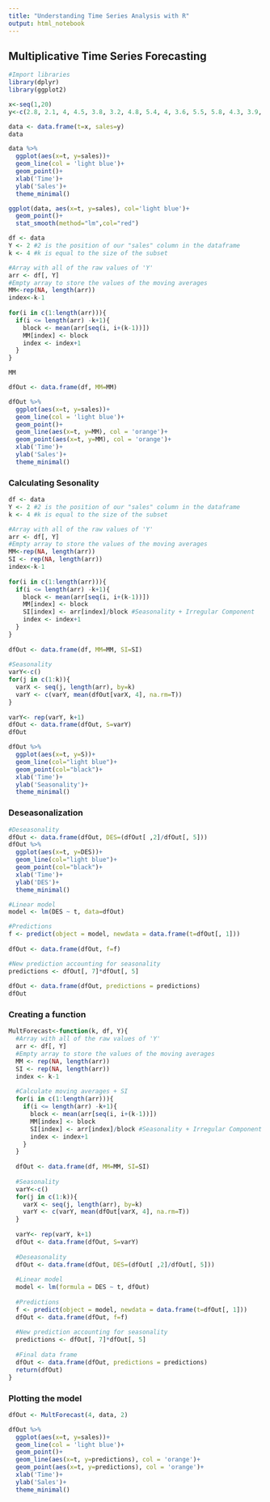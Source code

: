 ```yaml
---
title: "Understanding Time Series Analysis with R"
output: html_notebook
---
```


## Multiplicative Time Series Forecasting

```r
#Import libraries
library(dplyr)
library(ggplot2)
```

```r
x<-seq(1,20)
y<-c(2.8, 2.1, 4, 4.5, 3.8, 3.2, 4.8, 5.4, 4, 3.6, 5.5, 5.8, 4.3, 3.9, 6, 6.4, NA, NA, NA, NA)

data <- data.frame(t=x, sales=y)
data
```
```r
data %>%
  ggplot(aes(x=t, y=sales))+
  geom_line(col = 'light blue')+
  geom_point()+
  xlab('Time')+
  ylab('Sales')+
  theme_minimal()
```
```r
ggplot(data, aes(x=t, y=sales), col='light blue')+ 
  geom_point()+ 
  stat_smooth(method="lm",col="red")
```
```r
df <- data
Y <- 2 #2 is the position of our "sales" column in the dataframe
k <- 4 #k is equal to the size of the subset

#Array with all of the raw values of 'Y'
arr <- df[, Y]
#Empty array to store the values of the moving averages
MM<-rep(NA, length(arr))
index<-k-1
  
for(i in c(1:length(arr))){
  if(i <= length(arr) -k+1){
    block <- mean(arr[seq(i, i+(k-1))])
    MM[index] <- block
    index <- index+1
  }
}

MM
```
```r
dfOut <- data.frame(df, MM=MM)

dfOut %>%
  ggplot(aes(x=t, y=sales))+
  geom_line(col = 'light blue')+
  geom_point()+
  geom_line(aes(x=t, y=MM), col = 'orange')+
  geom_point(aes(x=t, y=MM), col = 'orange')+
  xlab('Time')+
  ylab('Sales')+
  theme_minimal()
```

### Calculating Sesonality

```r
df <- data
Y <- 2 #2 is the position of our "sales" column in the dataframe
k <- 4 #k is equal to the size of the subset

#Array with all of the raw values of 'Y'
arr <- df[, Y]
#Empty array to store the values of the moving averages
MM<-rep(NA, length(arr))
SI <- rep(NA, length(arr))
index<-k-1
  
for(i in c(1:length(arr))){
  if(i <= length(arr) -k+1){
    block <- mean(arr[seq(i, i+(k-1))])
    MM[index] <- block
    SI[index] <- arr[index]/block #Seasonality + Irregular Component
    index <- index+1
  }
}
  
dfOut <- data.frame(df, MM=MM, SI=SI)
  
#Seasonality
varY<-c()
for(j in c(1:k)){
  varX <- seq(j, length(arr), by=k)
  varY <- c(varY, mean(dfOut[varX, 4], na.rm=T))
}
    
varY<- rep(varY, k+1)
dfOut <- data.frame(dfOut, S=varY)
dfOut
```
```r
dfOut %>%
  ggplot(aes(x=t, y=S))+
  geom_line(col="light blue")+
  geom_point(col="black")+
  xlab('Time')+
  ylab('Seasonality')+
  theme_minimal()
```

### Deseasonalization

```r
#Deseasonality
dfOut <- data.frame(dfOut, DES=(dfOut[ ,2]/dfOut[, 5]))
dfOut %>%
  ggplot(aes(x=t, y=DES))+
  geom_line(col="light blue")+
  geom_point(col="black")+
  xlab('Time')+
  ylab('DES')+
  theme_minimal()
```
```r
#Linear model
model <- lm(DES ~ t, data=dfOut)

#Predictions
f <- predict(object = model, newdata = data.frame(t=dfOut[, 1]))
  
dfOut <- data.frame(dfOut, f=f)  

#New prediction accounting for seasonality
predictions <- dfOut[, 7]*dfOut[, 5]
  
dfOut <- data.frame(dfOut, predictions = predictions)
dfOut
```

### Creating a function

```r
MultForecast<-function(k, df, Y){
  #Array with all of the raw values of 'Y'
  arr <- df[, Y]
  #Empty array to store the values of the moving averages
  MM <- rep(NA, length(arr))
  SI <- rep(NA, length(arr))
  index <- k-1
  
  #Calculate moving averages + SI
  for(i in c(1:length(arr))){
    if(i <= length(arr) -k+1){
      block <- mean(arr[seq(i, i+(k-1))])
      MM[index] <- block
      SI[index] <- arr[index]/block #Seasonality + Irregular Component
      index <- index+1
    }
  }
  
  dfOut <- data.frame(df, MM=MM, SI=SI)
  
  #Seasonality
  varY<-c()
  for(j in c(1:k)){
    varX <- seq(j, length(arr), by=k)
    varY <- c(varY, mean(dfOut[varX, 4], na.rm=T))
  }
    
  varY<- rep(varY, k+1)
  dfOut <- data.frame(dfOut, S=varY)
  
  #Deseasonality
  dfOut <- data.frame(dfOut, DES=(dfOut[ ,2]/dfOut[, 5]))
  
  #Linear model
  model <- lm(formula = DES ~ t, dfOut)
  
  #Predictions
  f <- predict(object = model, newdata = data.frame(t=dfOut[, 1]))
  dfOut <- data.frame(dfOut, f=f)  
  
  #New prediction accounting for seasonality
  predictions <- dfOut[, 7]*dfOut[, 5]
  
  #Final data frame
  dfOut <- data.frame(dfOut, predictions = predictions)
  return(dfOut)
}
```

### Plotting the model

```r
dfOut <- MultForecast(4, data, 2)

dfOut %>%
  ggplot(aes(x=t, y=sales))+
  geom_line(col = 'light blue')+
  geom_point()+
  geom_line(aes(x=t, y=predictions), col = 'orange')+
  geom_point(aes(x=t, y=predictions), col = 'orange')+
  xlab('Time')+
  ylab('Sales')+
  theme_minimal()
```


